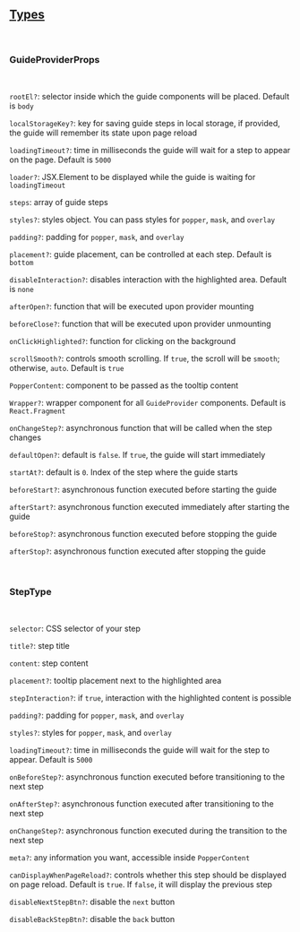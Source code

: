 ## [Types](#types)

<br />

### GuideProviderProps

<br />

`rootEl?`: selector inside which the guide components will be placed. Default is `body`

`localStorageKey?`: key for saving guide steps in local storage, if provided, the guide will remember its state upon page reload

`loadingTimeout?`: time in milliseconds the guide will wait for a step to appear on the page. Default is `5000`

`loader?`: JSX.Element to be displayed while the guide is waiting for `loadingTimeout`

`steps`: array of guide steps

`styles?`: styles object. You can pass styles for `popper`, `mask`, and `overlay`

`padding?`: padding for `popper`, `mask`, and `overlay`

`placement?`: guide placement, can be controlled at each step. Default is `bottom`

`disableInteraction?`: disables interaction with the highlighted area. Default is `none`

`afterOpen?`: function that will be executed upon provider mounting

`beforeClose?`: function that will be executed upon provider unmounting

`onClickHighlighted?`: function for clicking on the background

`scrollSmooth?`: controls smooth scrolling. If `true`, the scroll will be `smooth`; otherwise, `auto`. Default is `true`

`PopperContent`: component to be passed as the tooltip content

`Wrapper?`: wrapper component for all `GuideProvider` components. Default is `React.Fragment`

`onChangeStep?`: asynchronous function that will be called when the step changes

`defaultOpen?`: default is `false`. If `true`, the guide will start immediately

`startAt?`: default is `0`. Index of the step where the guide starts

`beforeStart?`: asynchronous function executed before starting the guide

`afterStart?`: asynchronous function executed immediately after starting the guide

`beforeStop?`: asynchronous function executed before stopping the guide

`afterStop?`: asynchronous function executed after stopping the guide


<br />

### StepType

<br />

`selector`: CSS selector of your step

`title?`: step title

`content`: step content

`placement?`: tooltip placement next to the highlighted area

`stepInteraction?`: if `true`, interaction with the highlighted content is possible

`padding?`: padding for `popper`, `mask`, and `overlay`

`styles?`: styles for `popper`, `mask`, and `overlay`

`loadingTimeout?`: time in milliseconds the guide will wait for the step to appear. Default is `5000`

`onBeforeStep?`: asynchronous function executed before transitioning to the next step

`onAfterStep?`: asynchronous function executed after transitioning to the next step

`onChangeStep?`: asynchronous function executed during the transition to the next step

`meta?`: any information you want, accessible inside `PopperContent`

`canDisplayWhenPageReload?`: controls whether this step should be displayed on page reload. Default is `true`. If `false`, it will display the previous step

`disableNextStepBtn?`: disable the `next` button

`disableBackStepBtn?`: disable the `back` button
